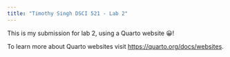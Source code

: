 ```yaml
---
title: "Timothy Singh DSCI 521 - Lab 2"
---
```


This is my submission for lab 2, using a Quarto website 😀! 

To learn more about Quarto websites visit <https://quarto.org/docs/websites>.
